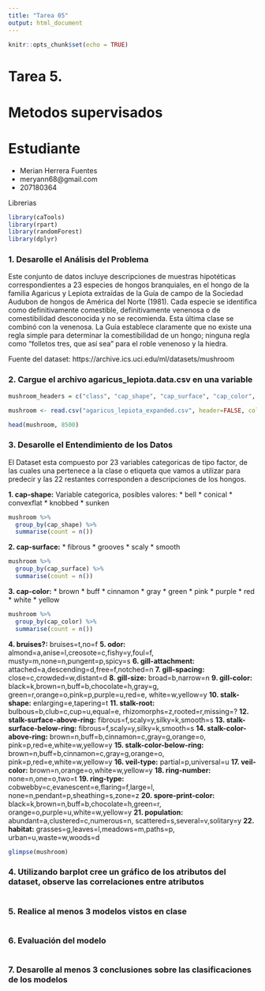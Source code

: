 ```yaml
---
title: "Tarea 05"
output: html_document
---
```


```r
knitr::opts_chunk$set(echo = TRUE)
```

# Tarea 5.
# Metodos supervisados

# Estudiante
* Merian Herrera Fuentes
* meryann68@gmail.com
* 207180364

Librerias
```r
library(caTools)
library(rpart)
library(randomForest)
library(dplyr)
```

### 1. Desarolle el Análisis del Problema

Este conjunto de datos incluye descripciones de muestras hipotéticas correspondientes a 23 especies de hongos branquiales, en el hongo de la familia Agaricus y Lepiota extraídas de la Guía de campo de la Sociedad Audubon de hongos de América del Norte (1981). Cada especie se identifica como definitivamente comestible, definitivamente venenosa o de comestibilidad desconocida y no se recomienda. Esta última clase se combinó con la venenosa. La Guía establece claramente que no existe una regla simple para determinar la comestibilidad de un hongo; ninguna regla como "folletos tres, que así sea" para el roble venenoso y la hiedra.


Fuente del dataset:
https://archive.ics.uci.edu/ml/datasets/mushroom

### 2. Cargue el archivo agaricus_lepiota.data.csv en una variable

```r

mushroom_headers = c("class", "cap_shape", "cap_surface", "cap_color", "bruises?", "odor", "gill_attachment", "gill_spacing", "gill_size", "gill_color", "stalk_shape", "stalk_root", "stalk_surface_above_ring", "stalk_surface_below_ring", "stalk_color_above_ring", "stalk_color_below_ring", "veil_type", "veil_color", "ring_number", "ring_type", "spore_print_color", "population", "habitat")

mushroom <- read.csv("agaricus_lepiota_expanded.csv", header=FALSE, col.names=mushroom_headers)

head(mushroom, 8500)
```

### 3. Desarolle el Entendimiento de los Datos

El Dataset esta compuesto por 23 variables categoricas de tipo factor, de las cuales una pertenece a la clase o etiqueta que vamos a utilizar para predecir y las 22 restantes corresponden a descripciones de los hongos.

**1. cap-shape:**  Variable categorica, posibles valores:
* bell
* conical
* convexflat
* knobbed 
* sunken

```r
mushroom %>% 
  group_by(cap_shape) %>% 
  summarise(count = n()) 
```

**2. cap-surface:** 
* fibrous 
* grooves 
* scaly 
* smooth

```r
mushroom %>% 
  group_by(cap_surface) %>% 
  summarise(count = n()) 
```

**3. cap-color:** 
* brown
* buff
* cinnamon
* gray
* green
* pink
* purple
* red
* white
* yellow

```r
mushroom %>% 
  group_by(cap_color) %>% 
  summarise(count = n()) 
```

**4. bruises?:** bruises=t,no=f 
**5. odor:** almond=a,anise=l,creosote=c,fishy=y,foul=f, musty=m,none=n,pungent=p,spicy=s 
**6. gill-attachment:** attached=a,descending=d,free=f,notched=n 
**7. gill-spacing:** close=c,crowded=w,distant=d 
**8. gill-size:** broad=b,narrow=n 
**9. gill-color:** black=k,brown=n,buff=b,chocolate=h,gray=g, green=r,orange=o,pink=p,purple=u,red=e, white=w,yellow=y 
**10. stalk-shape:** enlarging=e,tapering=t 
**11. stalk-root:** bulbous=b,club=c,cup=u,equal=e, rhizomorphs=z,rooted=r,missing=? 
**12. stalk-surface-above-ring:** fibrous=f,scaly=y,silky=k,smooth=s 
**13. stalk-surface-below-ring:** fibrous=f,scaly=y,silky=k,smooth=s 
**14. stalk-color-above-ring:** brown=n,buff=b,cinnamon=c,gray=g,orange=o, pink=p,red=e,white=w,yellow=y 
**15. stalk-color-below-ring:** brown=n,buff=b,cinnamon=c,gray=g,orange=o, pink=p,red=e,white=w,yellow=y 
**16. veil-type:** partial=p,universal=u 
**17. veil-color:** brown=n,orange=o,white=w,yellow=y 
**18. ring-number:** none=n,one=o,two=t 
**19. ring-type:** cobwebby=c,evanescent=e,flaring=f,large=l, none=n,pendant=p,sheathing=s,zone=z 
**20. spore-print-color:** black=k,brown=n,buff=b,chocolate=h,green=r, orange=o,purple=u,white=w,yellow=y 
**21. population:** abundant=a,clustered=c,numerous=n, scattered=s,several=v,solitary=y 
**22. habitat:** grasses=g,leaves=l,meadows=m,paths=p, urban=u,waste=w,woods=d

```r
glimpse(mushroom)
```


### 4. Utilizando barplot cree un gráfico de los atributos del dataset, observe las correlaciones entre atributos

```r

```


### 5. Realice al menos 3 modelos vistos en clase
```r

```

### 6. Evaluación del modelo
```r

```


### 7. Desarolle al menos 3 conclusiones sobre las clasificaciones de los modelos



